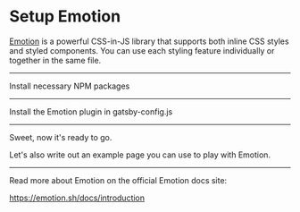 # Setup Emotion

[Emotion](https://emotion.sh/) is a powerful CSS-in-JS library that supports
both inline CSS styles and styled components. You can use each styling feature
individually or together in the same file.

---

Install necessary NPM packages

<NPMPackage name="gatsby-plugin-emotion" />
<NPMPackage name="@emotion/core" />
<NPMPackage name="@emotion/styled" />

---

Install the Emotion plugin in gatsby-config.js

<GatsbyPlugin name="gatsby-plugin-emotion" />

---

Sweet, now it's ready to go.

Let's also write out an example page you can use to play
with Emotion.

<File
  path="src/pages/emotion-example.js"
  content="https://gist.githubusercontent.com/KyleAMathews/323bacd551df46e8e7b6146cbf827d0b/raw/5c60f168f30c505cff1ff2433e69dabe27ae9738/sample-emotion.js"
/>

---

Read more about Emotion on the official Emotion docs site:

https://emotion.sh/docs/introduction

